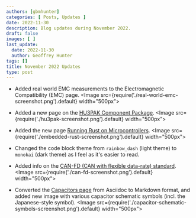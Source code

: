 ```yaml
---
authors: [gbmhunter]
categories: [ Posts, Updates ]
date: 2022-11-30
description: Blog updates during November 2022.
draft: false
images: [ ]
last_update:
  date: 2022-11-30
  author: Geoffrey Hunter
tags: []
title: November 2022 Updates
type: post
---
```


* Added real world EMC measurements to the Electromagnetic Compatibility (EMC) page.
    <Image src={require('./real-world-emc-screenshot.png').default} width="500px"></Image>

* Added a new page on the [HU3PAK Component Package](/pcb-design/component-packages/hu3pak-component-package/).
    <Image src={require('./hu3pak-screenshot.png').default} width="500px"></Image>

* Added the new page [Running Rust on Microcontrollers](/programming/languages/rust/running-rust-on-microcontrollers/).
    <Image src={require('./embedded-rust-screenshot.png').default} width="500px"></Image>

* Changed the code block theme from `rainbow_dash` (light theme) to `monokai` (dark theme) as I feel as it's easier to read.

* Added info on the [CAN-FD (CAN with flexible data-rate) standard](/electronics/communication-protocols/can-protocol/#can-fd).
    <Image src={require('./can-fd-screenshot.png').default} width="500px"></Image>

* Converted the [Capacitors page](/electronics/components/capacitors/) from Asciidoc to Markdown format, and added new image with various capacitor schematic symbols (incl. the Japanese-style symbol).
    <Image src={require('./capacitor-schematic-symbols-screenshot.png').default} width="500px"></Image>
